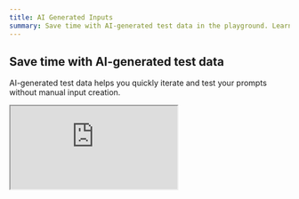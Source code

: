 ```yaml
---
title: AI Generated Inputs
summary: Save time with AI-generated test data in the playground. Learn how to automatically create diverse test inputs to quickly iterate and improve your prompts.
---
```


## Save time with AI-generated test data

AI-generated test data helps you quickly iterate and test your prompts without manual input creation.

<div style={{ position: 'relative', paddingTop: '56.25%' }}>
  <iframe
    src="https://customer-turax1sz4f7wbpuv.cloudflarestream.com/a59fd6b80ce55d9bd6b83a4a9789f998/iframe?autoplay=false&muted=false&controls=true"
    style={{ 
      border: 'none', 
      position: 'absolute', 
      top: 0, 
      left: 0,
      height: '100%', 
      width: '100%' 
    }}
    allow="accelerometer; gyroscope; autoplay; encrypted-media; picture-in-picture;"
    allowFullScreen={true}
  ></iframe>
</div>
